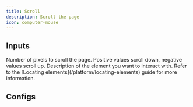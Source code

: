 ```yaml
---
title: Scroll
description: Scroll the page
icon: computer-mouse
---
```



## Inputs

<ResponseField name="pixels to scroll" type="number" required>
  Number of pixels to scroll the page. Positive values scroll down, negative
  values scroll up.
</ResponseField>

<ResponseField name="description" type="string">
  Description of the element you want to interact with. Refer to the [Locating
  elements](/platform/locating-elements) guide for more information.
</ResponseField>

## Configs

<ElementConfigs />
